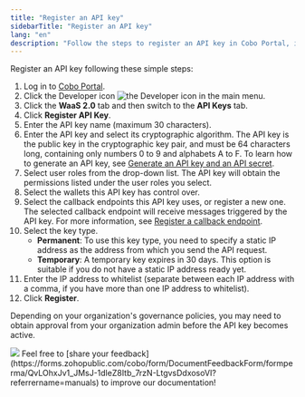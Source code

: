 ```yaml
---
title: "Register an API key"
sidebarTitle: "Register an API key"
lang: "en"
description: "Follow the steps to register an API key in Cobo Portal, including configuration of user roles and callback endpoints."
---
```


Register an API key following these simple steps:

1. Log in to [Cobo Portal](https://portal.cobo.com/login).
2. Click the Developer icon <img src="/en/images/common/icon_developer.svg" className="icon" alt="the Developer icon" /> in the main menu.
3. Click the **WaaS 2.0** tab and then switch to the **API Keys** tab.
4. Click **Register API Key**.
5. Enter the API key name (maximum 30 characters).
6. Enter the API key and select its cryptographic algorithm. The API key is the public key in the cryptographic key pair, and must be 64 characters long, containing only numbers 0 to 9 and alphabets A to F. To learn how to generate an API key, see [Generate an API key and an API secret](https://www.cobo.com/developers/v2/guides/overview/cobo-auth#generate-an-api-key-and-an-api-secret).
7. Select user roles from the drop-down list.
<Info>The API key will obtain the permissions listed under the user roles you select.</Info>
8. Select the wallets this API key has control over.
9. Select the callback endpoints this API key uses, or register a new one. The selected callback endpoint will receive messages triggered by the API key. For more information, see [Register a callback endpoint](/en/portal/developer-console/callbacks-register).
10. Select the key type. 
    - **Permanent**: To use this key type, you need to specify a static IP address as the address from which you send the API request. 
    - **Temporary**: A temporary key expires in 30 days. This option is suitable if you do not have a static IP address ready yet.
11. Enter the IP address to whitelist (separate between each IP address with a comma, if you have more than one IP address to whitelist).
12. Click **Register**.


<Note>Depending on your organization's governance policies, you may need to obtain approval from your organization admin before the API key becomes active.</Note>

<img src="/en/images/developer-console/create_api_key.png" className="screenshot_modal"/>
<Tip>Feel free to [share your feedback](https://forms.zohopublic.com/cobo/form/DocumentFeedbackForm/formperma/QvLOhxJv1_JMsJ-1dleZ8Itb_7rzN-LtgvsDdxosoVI?referrername=manuals) to improve our documentation!</Tip>